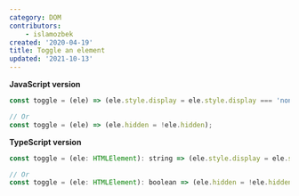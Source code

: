 ```yaml
---
category: DOM
contributors:
    - islamozbek
created: '2020-04-19'
title: Toggle an element
updated: '2021-10-13'
---
```


**JavaScript version**

```js
const toggle = (ele) => (ele.style.display = ele.style.display === 'none' ? 'block' : 'none');

// Or
const toggle = (ele) => (ele.hidden = !ele.hidden);
```

**TypeScript version**

```js
const toggle = (ele: HTMLElement): string => (ele.style.display = ele.style.display === 'none' ? 'block' : 'none');

// Or
const toggle = (ele: HTMLElement): boolean => (ele.hidden = !ele.hidden);
```
